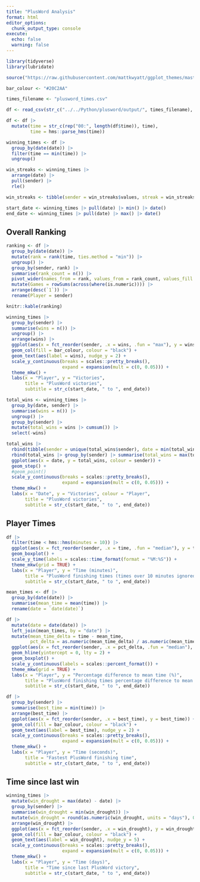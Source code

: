 ```yaml
---
title: "PlusWord Analysis"
format: html
editor_options: 
  chunk_output_type: console
execute:
  echo: false
  warning: false
---
```


```r
library(tidyverse)
library(lubridate)

source("https://raw.githubusercontent.com/mattkwyatt/ggplot_themes/master/theme_mkw.R")

bar_colour <- "#20C2AA"

times_filename <- "plusword_times.csv"
```

```r
df <- read_csv(str_c("../../Python/plusword/output/", times_filename), col_types = c("Tcc"))

df <- df |>
  mutate(time = str_c(rep("00:", length(df$time)), time),
         time = hms::parse_hms(time))

winning_times <- df |> 
  group_by(date(date)) |> 
  filter(time == min(time)) |> 
  ungroup()

win_streaks <- winning_times |> 
  arrange(date) |> 
  pull(sender) |> 
  rle()

win_streaks <- tibble(sender = win_streaks$values, streak = win_streaks$lengths)

start_date <- winning_times |> pull(date) |> min() |> date()
end_date <- winning_times |> pull(date) |> max() |> date()
```

## Overall Ranking

```r
ranking <- df |>
  group_by(date(date)) |>
  mutate(rank = rank(time, ties.method = "min")) |>
  ungroup() |>
  group_by(sender, rank) |>
  summarise(rank_count = n()) |>
  pivot_wider(names_from = rank, values_from = rank_count, values_fill = 0) |>
  mutate(Games = rowSums(across(where(is.numeric)))) |>
  arrange(desc(`1`)) |> 
  rename(Player = sender)

knitr::kable(ranking)
```

```r
winning_times |> 
  group_by(sender) |> 
  summarise(wins = n()) |> 
  ungroup() |> 
  arrange(wins) |> 
  ggplot(aes(x = fct_reorder(sender, .x = wins, .fun = "max"), y = wins)) +
  geom_col(fill = bar_colour, colour = "black") +
  geom_text(aes(label = wins), nudge_y = 2) +
  scale_y_continuous(breaks = scales::pretty_breaks(),
                     expand = expansion(mult = c(0, 0.05))) +
  theme_mkw() +
  labs(x = "Player", y = "Victories",
       title = "PlusWord victories",
       subtitle = str_c(start_date, " to ", end_date))
```


```r
total_wins <- winning_times |> 
  group_by(date, sender) |> 
  summarise(wins = n()) |>
  ungroup() |> 
  group_by(sender) |> 
  mutate(total_wins = wins |> cumsum()) |> 
  select(-wins)

total_wins |> 
  rbind(tibble(sender = unique(total_wins$sender), date = min(total_wins$date)-1, total_wins = 0)) |> 
  rbind(total_wins |> group_by(sender) |> summarise(total_wins = max(total_wins)) |> mutate(date = now())) |> 
  ggplot(aes(x = date, y = total_wins, colour = sender)) +
  geom_step() +
  #geom_point()
  scale_y_continuous(breaks = scales::pretty_breaks(),
                     expand = expansion(mult = c(0, 0.05))) +
  theme_mkw() +
  labs(x = "Date", y = "Victories", colour = "Player",
       title = "PlusWord victories",
       subtitle = str_c(start_date, " to ", end_date))
```


## Player Times

```r
df |>
  filter(time < hms::hms(minutes = 10)) |> 
  ggplot(aes(x = fct_reorder(sender, .x = time, .fun = "median"), y = time)) +
  geom_boxplot() +
  scale_y_time(labels = scales::time_format(format = "%M:%S")) +
  theme_mkw(grid = TRUE) +
  labs(x = "Player", y = "Time (minutes)",
       title = "PlusWord finishing times (times over 10 minutes ignored)",
       subtitle = str_c(start_date, " to ", end_date))
```

```r
mean_times <- df |>
  group_by(date(date)) |>
  summarise(mean_time = mean(time)) |> 
  rename(date = `date(date)`)

df |> 
  mutate(date = date(date)) |> 
  left_join(mean_times, by = "date") |> 
  mutate(mean_time_delta = time - mean_time,
         pct_delta = as.numeric(mean_time_delta) / as.numeric(mean_time)) |>
  ggplot(aes(x = fct_reorder(sender, .x = pct_delta, .fun = "median"), y = pct_delta)) +
  geom_hline(yintercept = 0, lty = 2) +
  geom_boxplot() +
  scale_y_continuous(labels = scales::percent_format()) +
  theme_mkw(grid = TRUE) +
  labs(x = "Player", y = "Percentage difference to mean time (%)",
       title = "PlusWord finishing times percentage difference to mean time",
       subtitle = str_c(start_date, " to ", end_date))
```

```r
df |> 
  group_by(sender) |> 
  summarise(best_time = min(time)) |> 
  arrange(best_time) |> 
  ggplot(aes(x = fct_reorder(sender, .x = best_time), y = best_time)) +
  geom_col(fill = bar_colour, colour = "black") +
  geom_text(aes(label = best_time), nudge_y = 2) +
  scale_y_continuous(breaks = scales::pretty_breaks(),
                     expand = expansion(mult = c(0, 0.05))) +
  theme_mkw() +
  labs(x = "Player", y = "Time (seconds)",
       title = "Fastest PlusWord finishing time",
       subtitle = str_c(start_date, " to ", end_date))
```

## Time since last win

```r
winning_times |>
  mutate(win_drought = max(date) - date) |>
  group_by(sender) |>
  summarise(win_drought = min(win_drought)) |>
  mutate(win_drought = round(as.numeric(win_drought, units = "days"), 0)) |>
  arrange(win_drought) |> 
  ggplot(aes(x = fct_reorder(sender, .x = win_drought), y = win_drought)) +
  geom_col(fill = bar_colour, colour = "black") +
  geom_text(aes(label = win_drought), nudge_y = 5) +
  scale_y_continuous(breaks = scales::pretty_breaks(),
                     expand = expansion(mult = c(0, 0.05))) +
  theme_mkw() +
  labs(x = "Player", y = "Time (days)",
       title = "Time since last PlusWord victory",
       subtitle = str_c(start_date, " to ", end_date))
```